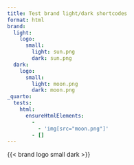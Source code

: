 ```yaml
---
title: Test brand light/dark shortcodes
format: html
brand:
  light:
    logo:
      small:
        light: sun.png
        dark: sun.png
  dark:
    logo:
      small:
        light: moon.png
        dark: moon.png
_quarto:
  tests:
    html:
      ensureHtmlElements:
        -
          - 'img[src="moon.png"]'
        - []
---
```


::: {}

{{< brand logo small dark >}}

:::